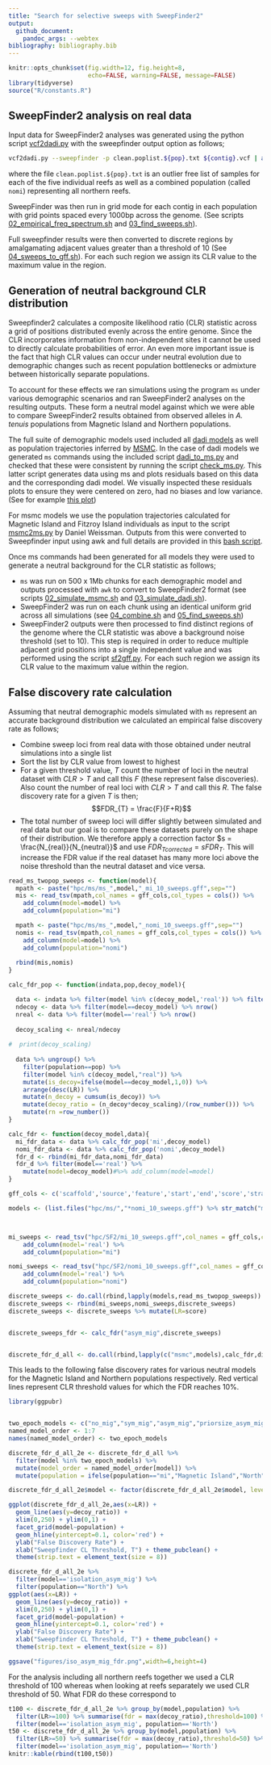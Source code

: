 ```yaml
---
title: "Search for selective sweeps with SweepFinder2"
output:
  github_document:
    pandoc_args: --webtex
bibliography: bibliography.bib
---
```


```r
knitr::opts_chunk$set(fig.width=12, fig.height=8,
                      echo=FALSE, warning=FALSE, message=FALSE)
library(tidyverse)
source("R/constants.R")
```

## SweepFinder2 analysis on real data

Input data for SweepFinder2 analyses was generated using the python script [vcf2dadi.py](bin/vcf2dadi.py) with the sweepfinder output option as follows;
```bash
vcf2dadi.py --sweepfinder -p clean.poplist.${pop}.txt ${contig}.vcf | awk '$2>0' > ${pop}/${contig}.af
```
where the file `clean.poplist.${pop}.txt` is an outlier free list of samples for each of the five individual reefs as well as a combined population (called `nomi`) representing all northern reefs.  

SweepFinder was then run in grid mode for each contig in each population with grid points spaced every 1000bp across the genome. (See scripts [02_empirical_freq_spectrum.sh](hpc/SF2/02_empirical_freq_spectrum.sh) and [03_find_sweeps.sh](hpc/SF2/03_find_sweeps.sh)).

Full sweepfinder results were then converted to discrete regions by amalgamating adjacent values greater than a threshold of 10 (See [04_sweeps_to_gff.sh](hpc/SF2/04_sweeps_to_gff.sh)).  For each such region we assign its CLR value to the maximum value in the region.

## Generation of neutral background CLR distribution

Sweepfinder2 calculates a composite likelihood ratio (CLR) statistic across a grid of positions distributed evenly across the entire genome.  Since the CLR incorporates information from non-independent sites it cannot be used to directly calculate probabilities of error.  An even more important issue is the fact that high CLR values can occur under neutral evolution due to demographic changes such as recent population bottlenecks or admixture between historically separate populations.

To account for these effects we ran simulations using the program `ms` under various demographic scenarios and ran SweepFinder2 analyses on the resulting outputs. These form a neutral model against which we were able to compare SweepFinder2 results obtained from observed alleles in _A. tenuis_ populations from Magnetic Island and Northern populations.

The full suite of demographic models used included all [dadi models](04_dadi.md) as well as population trajectories inferred by [MSMC](03_msmc.md). In the case of dadi models we generated `ms` commands using the included script [dadi_to_ms.py](hpc/ddadi/dadi_to_ms.py) and checked that these were consistent by running the script [check_ms.py](hpc/dadi/check_ms.py).  This latter script generates data using ms and plots residuals based on this data and the corresponding dadi model.  We visually inspected these residuals plots to ensure they were centered on zero, had no biases and low variance. (See for example [this plot](hpc/dadi/mscore_residuals/isolation_asym_mig.png))

For msmc models we use the population trajectories calculated for Magnetic Island and Fitzroy Island individuals as input to the script [msmc2ms.py](hpc/ms/msmc2ms.py) by Daniel Weissman.  Outputs from this were converted to Sweepfinder input using awk and full details are provided in this [bash script](hpc/ms/02_simulate_msmc.sh).

Once ms commands had been generated for all models they were used to generate a neutral background for the CLR statistic as follows;

- `ms` was run on 500 x 1Mb chunks for each demographic model and outputs processed with `awk` to convert to SweepFinder2 format (see scripts [02_simulate_msmc.sh](hpc/ms/02_simulate_msmc.sh) and [03_simulate_dadi.sh](hpc/ms/03_simulate_dadi.sh)). 
- SweepFinder2 was run on each chunk using an identical uniform grid across all simulations (see [04_combine.sh](hpc/ms/04_combine.sh) and [05_find_sweeps.sh](hpc/ms/05_find_sweeps.sh))
- SweepFinder2 outputs were then processed to find distinct regions of the genome where the CLR statistic was above a background noise threshold (set to 10).  This step is required in order to reduce multiple adjacent grid positions into a single independent value and was performed using the script [sf2gff.py](bin/sf2gff.py).  For each such region we assign its CLR value to the maximum value within the region.

## False discovery rate calculation

Assuming that neutral demographic models simulated with `ms` represent an accurate background distribution we calculated an empirical false discovery rate as follows; 

- Combine sweep loci from real data with those obtained under neutral simulations into a single list
- Sort the list by CLR value from lowest to highest
- For a given threshold value, $T$ count the number of loci in the neutral dataset with $CLR>T$ and call this $F$ (these represent false discoveries). Also count the number of real loci with $CLR>T$ and call this $R$.  The false discovery rate for a given $T$ is then;
$$FDR_{T} = \frac{F}{F+R}$$
- The total number of sweep loci will differ slightly between simulated and real data but our goal is to compare these datasets purely on the shape of their distribution.  We therefore apply a correction factor $s = \frac{N_{real}}{N_{neutral}}$ and use $FDR_{T corrected}=s FDR_{T}$. This will increase the FDR value if the real dataset has many more loci above the noise threshold than the neutral dataset and vice versa. 

```r
read_ms_twopop_sweeps <- function(model){
  mpath <- paste("hpc/ms/ms_",model,"_mi_10_sweeps.gff",sep="")
  mis <- read_tsv(mpath,col_names = gff_cols,col_types = cols()) %>% 
    add_column(model=model) %>% 
    add_column(population="mi")

  mpath <- paste("hpc/ms/ms_",model,"_nomi_10_sweeps.gff",sep="")  
  nomis <- read_tsv(mpath,col_names = gff_cols,col_types = cols()) %>% 
    add_column(model=model) %>% 
    add_column(population="nomi")
    
  rbind(mis,nomis)
}

calc_fdr_pop <- function(indata,pop,decoy_model){

  data <- indata %>% filter(model %in% c(decoy_model,'real')) %>% filter(population==pop)
  ndecoy <- data %>% filter(model==decoy_model) %>% nrow()
  nreal <- data %>% filter(model=='real') %>% nrow()
  
  decoy_scaling <- nreal/ndecoy
  
#  print(decoy_scaling)
  
  data %>% ungroup() %>% 
    filter(population==pop) %>% 
    filter(model %in% c(decoy_model,"real")) %>% 
    mutate(is_decoy=ifelse(model==decoy_model,1,0)) %>% 
    arrange(desc(LR)) %>% 
    mutate(n_decoy = cumsum(is_decoy)) %>% 
    mutate(decoy_ratio = (n_decoy*decoy_scaling)/(row_number())) %>% 
    mutate(rn =row_number())
}

calc_fdr <- function(decoy_model,data){
  mi_fdr_data <- data %>% calc_fdr_pop('mi',decoy_model)
  nomi_fdr_data <- data %>% calc_fdr_pop('nomi',decoy_model)
  fdr_d <- rbind(mi_fdr_data,nomi_fdr_data)
  fdr_d %>% filter(model=='real') %>% 
    mutate(model=decoy_model)#%>% add_column(model=model)
}
```


```r
gff_cols <- c('scaffold','source','feature','start','end','score','strand','phase','attributes')

models <- (list.files("hpc/ms/","*nomi_10_sweeps.gff") %>% str_match("ms_(.*)_nomi"))[,2]



mi_sweeps <- read_tsv("hpc/SF2/mi_10_sweeps.gff",col_names = gff_cols,col_types = cols()) %>% 
    add_column(model='real') %>% 
    add_column(population="mi")

nomi_sweeps <- read_tsv("hpc/SF2/nomi_10_sweeps.gff",col_names = gff_cols,col_types = cols()) %>% 
    add_column(model='real') %>% 
    add_column(population="nomi")

discrete_sweeps <- do.call(rbind,lapply(models,read_ms_twopop_sweeps))
discrete_sweeps <- rbind(mi_sweeps,nomi_sweeps,discrete_sweeps)
discrete_sweeps <- discrete_sweeps %>% mutate(LR=score)


discrete_sweeps_fdr <- calc_fdr("asym_mig",discrete_sweeps)


discrete_fdr_d_all <- do.call(rbind,lapply(c("msmc",models),calc_fdr,discrete_sweeps))
```

This leads to the following false discovery rates for various neutral models for the Magnetic Island and Northern populations respectively. Red vertical lines represent CLR threshold values for which the FDR reaches 10%.

```r
library(ggpubr)


two_epoch_models <- c("no_mig","sym_mig","asym_mig","priorsize_asym_mig","asym_mig_size","isolation_asym_mig","msmc")
named_model_order <- 1:7
names(named_model_order) <- two_epoch_models

discrete_fdr_d_all_2e <- discrete_fdr_d_all %>% 
  filter(model %in% two_epoch_models) %>% 
  mutate(model_order = named_model_order[model]) %>% 
  mutate(population = ifelse(population=="mi","Magnetic Island","North"))

discrete_fdr_d_all_2e$model <- factor(discrete_fdr_d_all_2e$model, levels = two_epoch_models)

ggplot(discrete_fdr_d_all_2e,aes(x=LR)) + 
  geom_line(aes(y=decoy_ratio)) + 
  xlim(0,250) + ylim(0,1) +
  facet_grid(model~population) +
  geom_hline(yintercept=0.1, color='red') + 
  ylab("False Discovery Rate") +
  xlab("Sweepfinder CL Threshold, T") + theme_pubclean() +
  theme(strip.text = element_text(size = 8))

```
```r
discrete_fdr_d_all_2e %>% 
  filter(model=='isolation_asym_mig') %>% 
  filter(population=="North") %>% 
ggplot(aes(x=LR)) + 
  geom_line(aes(y=decoy_ratio)) + 
  xlim(0,250) + ylim(0,1) +
  facet_grid(model~population) +
  geom_hline(yintercept=0.1, color='red') + 
  ylab("False Discovery Rate") +
  xlab("Sweepfinder CL Threshold, T") + theme_pubclean() +
  theme(strip.text = element_text(size = 8))

ggsave("figures/iso_asym_mig_fdr.png",width=6,height=4)
```

For the analysis including all northern reefs together we used a CLR threshold of 100 whereas when looking at reefs separately we used CLR threshold of 50.  What FDR do these correspond to

```r
t100 <- discrete_fdr_d_all_2e %>% group_by(model,population) %>%
  filter(LR>=100) %>% summarise(fdr = max(decoy_ratio),threshold=100) %>% 
  filter(model=='isolation_asym_mig', population=='North')
t50 <- discrete_fdr_d_all_2e %>% group_by(model,population) %>%
  filter(LR>=50) %>% summarise(fdr = max(decoy_ratio),threshold=50) %>% 
  filter(model=='isolation_asym_mig', population=='North')
knitr::kable(rbind(t100,t50))
```


